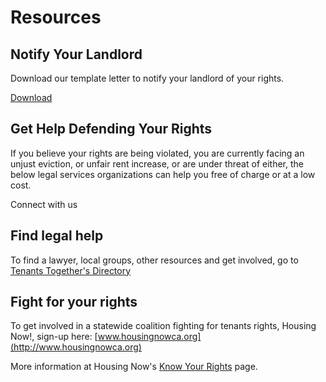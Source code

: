 
# Resources

## Notify Your Landlord

Download our template letter to notify your landlord of your rights.

<a class="download" href="/template-letter.docx" download>Download</a>

## Get Help Defending Your Rights

If you believe your rights are being violated, you are currently facing an unjust eviction, or unfair rent increase, or are under threat of either, the below legal services organizations can help you free of charge or at a low cost.

<PrimaryButton to="/getHelp">Connect with us</PrimaryButton>

## Find legal help
To find a lawyer, local groups, other resources and get involved, go to [Tenants Together's Directory](http://www.tenantstogether.org/resource-directory)

## Fight for your rights
To get involved in a statewide coalition fighting for tenants rights,  Housing Now!, sign-up here: [www.housingnowca.org](http://www.housingnowca.org)

More information at Housing Now's [Know Your Rights](https://www.housingnowca.org/knowyourrights) page.